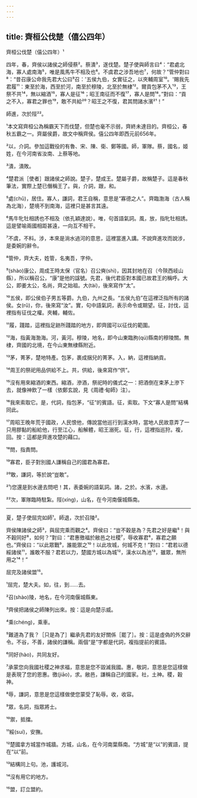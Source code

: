 ```yaml
---
---
---
```

title: 齊桓公伐楚（僖公四年）
---




齊桓公伐楚（僖公四年）¹

四年，春，齊侯以諸侯之師侵蔡²。蔡潰³，遂伐楚。楚子使與師言曰⁴：“君處北海，寡人處南海⁵，唯是風馬牛不相及也⁶。不虞君之涉吾地也⁷，何故？”管仲對曰⁸：“昔召康公命我先君大公曰⁹召：'五侯九伯，女實征之，以夾輔周室¹⁰。'賜我先君履¹¹：東至於海，西至於河，南至於穆陵，北至於無棣¹²。爾貢包茅不入¹³，王祭不共¹⁴，無以縮酒¹⁵，寡人是征¹⁶；昭王南征而不復¹⁷，寡人是問¹⁸。”對曰：“貢之不入，寡君之罪也¹⁹，敢不共給²⁰？昭王之不復，君其問諸水濱²¹！”

師進，次於陘²²。

¹本文寫齊桓公為稱霸天下而伐楚，但楚也毫不示弱，齊終未達目的。齊桓公，春秋五霸之一。齊屬侯爵，故文中稱齊侯。僖公四年即西元前656年。

²以，介詞。參加這戰役的有魯、宋、陳、衛、鄭等國。師，軍隊。蔡，國名，姬姓，在今河南省汝南、上蔡等地。

³潰，潰敗。

⁴楚君派［使者］跟諸侯之師說。楚子，楚成王。楚屬子爵，故稱楚子。這是春秋筆法，實際上楚已僭稱王了。與，介詞，跟，和。

⁵處(chǔ)，居住。寡人，謙詞，君王自稱，意思是“寡德之人”。齊臨渤海（古人稱為北海），楚境不到南海，這裡只是甚言其遠。

⁶馬牛牝牡相誘也不相及（依孔穎達說）。唯，句首語氣詞。風，放，指牝牡相誘。這是譬喻兩國相距甚遠，一向互不相干。

⁷不虞，不料。涉，本來是淌水過河的意思，這裡當進入講。不說齊進攻而說涉，是委婉的辭令。

⁸管仲，齊大夫，姓管，名夷吾，字仲。

⁹(shào)康公，周成王時太保（官名）召公奭(shì)，因其封地在召（今陝西岐山縣），所以稱召公，“康”是他的諡號。先君，後代君臣對本國已故君王的稱呼。大公，即姜太公，名尚，齊之始祖。大(tài)，後來寫作“太”。

¹⁰五侯，即公侯伯子男五等爵。九伯，九州之長。“五侯九伯”在這裡泛指所有的諸侯。女(rǔ)，你，後來寫“汝”。實，句中語氣詞，表示命令或期望。征，討伐，這裡指有征伐之權。夾輔，輔佐。

¹¹履，踐踏，這裡指足跡所踐踏的地方，即齊國可以征伐的範圍。

¹²海，指黃海渤海。河，黃河。穆陵，地名，即今山東臨朐(qú)縣南的穆陵關。無棣，齊國的北境，在今山東無棣縣附近。

¹³茅，菁茅，楚地特產。包茅，裹成捆兒的菁茅。入，納，這裡指納貢。

¹⁴周王的祭祀用品供給不上。共，供給，後來寫作“供”。

¹⁵沒有用來縮酒的東西。縮酒，滲酒，祭祀時的儀式之一：把酒倒在束茅上滲下去，就像神飲了一樣（依鄭玄說，見《周禮·甸師》注）。

¹⁶我來索取它。是，代詞，指包茅，“征”的賓語。征，索取。下文“寡人是問”結構同此。

¹⁷周昭王晚年荒于國政，人民恨他，傳說當他巡行到漢水時，當地人民故意弄了一只用膠黏的船給他，行至江心，船解體，昭王溺死。征，行，這裡指巡狩。複，回。按：這都是齊進攻楚的藉口。

¹⁸問，指責問。

¹⁹寡君，臣子對別國人謙稱自己的國君為寡君。

²⁰敢，謙詞，等於說“豈敢”。

²¹)您還是到水邊去問吧！其，表委婉的語氣詞。諸，之於。水濱，水邊。

²²次，軍隊臨時駐紮。陘(xíng)，山名，在今河南偃城縣南。



--------------------

夏，楚子使屈完如師¹。師退，次於召陵²。

齊侯陳諸侯之師³，與屈完乘而觀之⁴。齊侯曰：“豈不穀是為？先君之好是繼⁵！與不穀同好⁶，如何？”對曰：“君惠徼福於敝邑之社稷⁷，辱收寡君⁸，寡君之願也。”齊侯曰：“以此眾戰⁹，誰能禦之¹⁰！以此攻城，何城不克！”對曰：“君若以德綏諸侯¹¹，誰敢不服？君若以力，楚國方城以為城¹²，漢水以為池¹³，雖眾，無所用之¹⁴！”

屈完及諸侯盟¹⁵。

¹屈完，楚大夫。如，往，到……去。

²召(shào)陵，地名，在今河南偃城縣東。

³齊侯把諸侯之師陳列出來。按：這是向楚示威。

⁴乘(chéng)，乘車。

⁵難道為了我？［只是為了］繼承先君的友好關係［罷了］。按：這是虛偽的外交辭令。不谷，不善，諸侯的謙稱。兩個“是”字都是代詞，複指提前的賓語。

⁶同好(hào)，共同友好。

⁷承蒙您向我國社稷之神求福，意思是您不毀滅我國。惠，敬詞，意思是您這樣做是表現了您的恩惠。徼(jiāo)，求。敝邑，謙稱自己的國家。社，土神。稷，穀神。

⁸辱，謙詞，意思是您這樣做使您蒙受了恥辱。收，收容。

⁹眾，名詞，指眾將士。

¹⁰禦，抵擋。

¹¹綏(suí)，安撫。

¹²楚國拿方城當作城牆。方城，山名，在今河南葉縣南。“方城”是“以”的賓語，提在“以”前。

¹³結構同上句。池，護城河。

¹⁴沒有用它的地方。

¹⁵盟，訂立盟約。